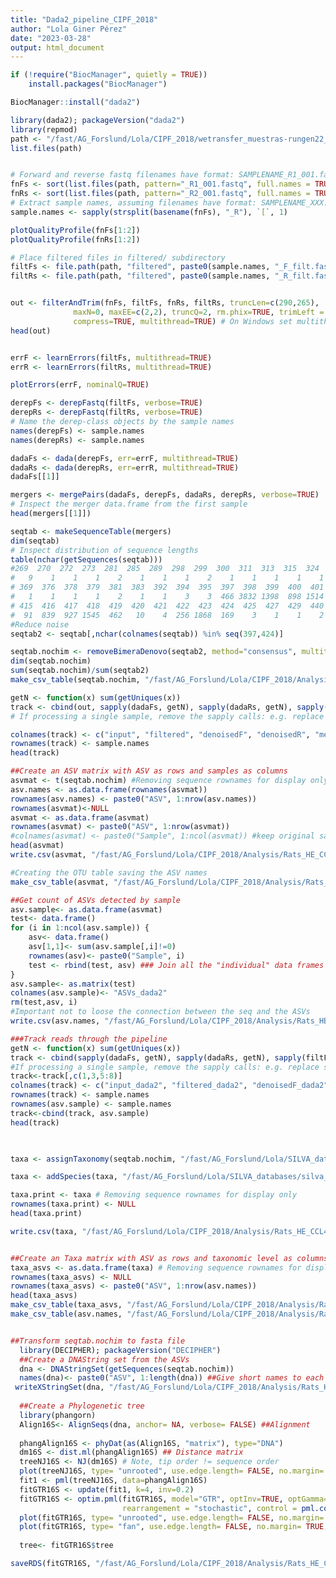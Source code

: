 ```yaml
---
title: "Dada2_pipeline_CIPF_2018"
author: "Lola Giner Pérez"
date: "2023-03-28"
output: html_document
---
```


```r
if (!require("BiocManager", quietly = TRUE))
    install.packages("BiocManager")

BiocManager::install("dada2")
```

```r
library(dada2); packageVersion("dada2")
library(repmod)
path <- "/fast/AG_Forslund/Lola/CIPF_2018/wetransfer_muestras-rungen22_2023-03-21_1356" 
list.files(path)


# Forward and reverse fastq filenames have format: SAMPLENAME_R1_001.fastq and SAMPLENAME_R2_001.fastq
fnFs <- sort(list.files(path, pattern="_R1_001.fastq", full.names = TRUE))
fnRs <- sort(list.files(path, pattern="_R2_001.fastq", full.names = TRUE))
# Extract sample names, assuming filenames have format: SAMPLENAME_XXX.fastq
sample.names <- sapply(strsplit(basename(fnFs), "_R"), `[`, 1)

plotQualityProfile(fnFs[1:2])
plotQualityProfile(fnRs[1:2])

# Place filtered files in filtered/ subdirectory
filtFs <- file.path(path, "filtered", paste0(sample.names, "_F_filt.fastq.gz"))
filtRs <- file.path(path, "filtered", paste0(sample.names, "_R_filt.fastq.gz"))


out <- filterAndTrim(fnFs, filtFs, fnRs, filtRs, truncLen=c(290,265),
              maxN=0, maxEE=c(2,2), truncQ=2, rm.phix=TRUE, trimLeft = c(21, 21),
              compress=TRUE, multithread=TRUE) # On Windows set multithread=FALSE
head(out)


errF <- learnErrors(filtFs, multithread=TRUE)
errR <- learnErrors(filtRs, multithread=TRUE)

plotErrors(errF, nominalQ=TRUE)

derepFs <- derepFastq(filtFs, verbose=TRUE)
derepRs <- derepFastq(filtRs, verbose=TRUE)
# Name the derep-class objects by the sample names
names(derepFs) <- sample.names
names(derepRs) <- sample.names

dadaFs <- dada(derepFs, err=errF, multithread=TRUE)
dadaRs <- dada(derepRs, err=errR, multithread=TRUE)
dadaFs[[1]]

mergers <- mergePairs(dadaFs, derepFs, dadaRs, derepRs, verbose=TRUE)
# Inspect the merger data.frame from the first sample
head(mergers[[1]])

seqtab <- makeSequenceTable(mergers)
dim(seqtab)
# Inspect distribution of sequence lengths
table(nchar(getSequences(seqtab)))
#269  270  272  273  281  285  289  298  299  300  311  313  315  324  327  329  336  337  339  340  342  355  361  362 
#   9    1    1    1    2    1    1    1    2    1    1    1    1    1    1    2    1    2    1    1    1    2    1    3 
# 369  376  378  379  381  383  392  394  395  397  398  399  400  401  402  403  404  405  406  407  408  409  410  414 
#   1    1    1    1    2    1    1    3    3  466 3832 1398  898 1514   41   89  223    4    1    5    2    1    3    3 
# 415  416  417  418  419  420  421  422  423  424  425  427  429  440  453  477  489  492  495  497 
#  91  839  927 1545  462   10    4  256 1868  169    3    1    1    2    1    1    1    2    1    1 
#Reduce noise
seqtab2 <- seqtab[,nchar(colnames(seqtab)) %in% seq(397,424)]

seqtab.nochim <- removeBimeraDenovo(seqtab2, method="consensus", multithread=TRUE, verbose=TRUE)
dim(seqtab.nochim)
sum(seqtab.nochim)/sum(seqtab2)
make_csv_table(seqtab.nochim, "/fast/AG_Forslund/Lola/CIPF_2018/Analysis/Rats_HE_CCL4model/output/Tables/otu_table_with_seq", info = "otu_table_with_seq")

getN <- function(x) sum(getUniques(x))
track <- cbind(out, sapply(dadaFs, getN), sapply(dadaRs, getN), sapply(mergers, getN), rowSums(seqtab.nochim))
# If processing a single sample, remove the sapply calls: e.g. replace sapply(dadaFs, getN) with getN(dadaFs)

colnames(track) <- c("input", "filtered", "denoisedF", "denoisedR", "merged", "nonchim")
rownames(track) <- sample.names
head(track)

##Create an ASV matrix with ASV as rows and samples as columns
asvmat <- t(seqtab.nochim) #Removing sequence rownames for display only
asv.names <- as.data.frame(rownames(asvmat))
rownames(asv.names) <- paste0("ASV", 1:nrow(asv.names))
rownames(asvmat)<-NULL
asvmat <- as.data.frame(asvmat)
rownames(asvmat) <- paste0("ASV", 1:nrow(asvmat))
#colnames(asvmat) <- paste0("Sample", 1:ncol(asvmat)) #keep original sample ID
head(asvmat)
write.csv(asvmat, "/fast/AG_Forslund/Lola/CIPF_2018/Analysis/Rats_HE_CCL4model/output/Tables/otu_table.csv", row.names = F, col.names = F)

#Creating the OTU table saving the ASV names
make_csv_table(asvmat, "/fast/AG_Forslund/Lola/CIPF_2018/Analysis/Rats_HE_CCL4model/output/Tables/otu_table", info = "otu_table")

##Get count of ASVs detected by sample
asv.sample<- as.data.frame(asvmat)
test<- data.frame()
for (i in 1:ncol(asv.sample)) {
    asv<- data.frame()
    asv[1,1]<- sum(asv.sample[,i]!=0)
    rownames(asv)<- paste0("Sample", i)
    test <- rbind(test, asv) ### Join all the "individual" data frames into the final data frame 
}
asv.sample<- as.matrix(test)
colnames(asv.sample)<- "ASVs_dada2"
rm(test,asv, i)
#Important not to loose the connection between the seq and the ASVs
write.csv(asv.names, "/fast/AG_Forslund/Lola/CIPF_2018/Analysis/Rats_HE_CCL4model/output/Tables/asv_table.csv", row.names = F, col.names = F)

###Track reads through the pipeline 
getN <- function(x) sum(getUniques(x))
track <- cbind(sapply(dadaFs, getN), sapply(dadaRs, getN), sapply(filtFs, getN), sapply(filtRs, getN), sapply(dadaFs, getN), sapply(dadaRs, getN), sapply(mergers, getN), rowSums(seqtab.nochim))
#If processing a single sample, remove the sapply calls: e.g. replace sapply(dadaFs, getN) with getN(dadaFs)
track<-track[,c(1,3,5:8)]
colnames(track) <- c("input_dada2", "filtered_dada2", "denoisedF_dada2", "denoisedR_dada2", "merged_dada2", "nonchim_dada2")
rownames(track) <- sample.names
rownames(asv.sample) <- sample.names
track<-cbind(track, asv.sample)
head(track)

  

taxa <- assignTaxonomy(seqtab.nochim, "/fast/AG_Forslund/Lola/SILVA_databases/SILVA_db", multithread=TRUE)

taxa <- addSpecies(taxa, "/fast/AG_Forslund/Lola/SILVA_databases/silva_species_assignment_v138.1.fa.gz")

taxa.print <- taxa # Removing sequence rownames for display only
rownames(taxa.print) <- NULL
head(taxa.print)

write.csv(taxa, "/fast/AG_Forslund/Lola/CIPF_2018/Analysis/Rats_HE_CCL4model/output/Tables/tax_table_with_seq.csv", row.names = F, col.names = F)


##Create an Taxa matrix with ASV as rows and taxonomic level as columns
taxa_asvs <- as.data.frame(taxa) # Removing sequence rownames for display only
rownames(taxa_asvs) <- NULL
rownames(taxa_asvs) <- paste0("ASV", 1:nrow(asv.names))
head(taxa_asvs)
make_csv_table(taxa_asvs, "/fast/AG_Forslund/Lola/CIPF_2018/Analysis/Rats_HE_CCL4model/output/Tables/tax_table", info = "tax_table")
make_csv_table(asv.names, "/fast/AG_Forslund/Lola/CIPF_2018/Analysis/Rats_HE_CCL4model/output/Tables/tax_table", info = "asv_table_names")


##Transform seqtab.nochim to fasta file 
  library(DECIPHER); packageVersion("DECIPHER")
  ##Create a DNAString set from the ASVs
  dna <- DNAStringSet(getSequences(seqtab.nochim))
  names(dna)<- paste0("ASV", 1:length(dna)) ##Give short names to each sequence
 writeXStringSet(dna, "/fast/AG_Forslund/Lola/CIPF_2018/Analysis/Rats_HE_CCL4model/output/ASV.fasta") ##Export fasta seq
  
  ##Create a Phylogenetic tree
  library(phangorn)
  Align16S<- AlignSeqs(dna, anchor= NA, verbose= FALSE) ##Alignment
  
  phangAlign16S <- phyDat(as(Align16S, "matrix"), type="DNA")
  dm16S <- dist.ml(phangAlign16S) ## Distance matrix
  treeNJ16S <- NJ(dm16S) # Note, tip order != sequence order
  plot(treeNJ16S, type= "unrooted", use.edge.length= FALSE, no.margin= TRUE, show.tip.label= TRUE) ##Neighbor-Joining tree
  fit1 <- pml(treeNJ16S, data=phangAlign16S)
  fitGTR16S <- update(fit1, k=4, inv=0.2)
  fitGTR16S <- optim.pml(fitGTR16S, model="GTR", optInv=TRUE, optGamma=TRUE,
                         rearrangement = "stochastic", control = pml.control(trace = 0))
  plot(fitGTR16S, type= "unrooted", use.edge.length= FALSE, no.margin= TRUE, show.tip.label= FALSE)
  plot(fitGTR16S, type= "fan", use.edge.length= FALSE, no.margin= TRUE, show.tip.label= FALSE)
  
  tree<- fitGTR16S$tree

saveRDS(fitGTR16S, "/fast/AG_Forslund/Lola/CIPF_2018/Analysis/Rats_HE_CCL4model/output/phylo_tree.rds")  
  


```
